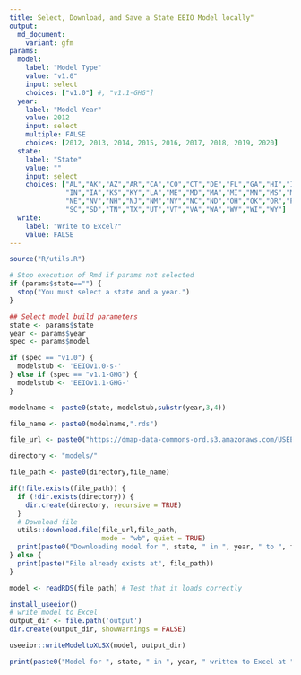 ```yaml
---
title: Select, Download, and Save a State EEIO Model locally"
output:
  md_document:
    variant: gfm
params:
  model:
    label: "Model Type"
    value: "v1.0"
    input: select
    choices: ["v1.0"] #, "v1.1-GHG"]
  year:
    label: "Model Year"
    value: 2012
    input: select
    multiple: FALSE
    choices: [2012, 2013, 2014, 2015, 2016, 2017, 2018, 2019, 2020]
  state:
    label: "State"
    value: ""
    input: select
    choices: ["AL","AK","AZ","AR","CA","CO","CT","DE","FL","GA","HI","ID","IL",
              "IN","IA","KS","KY","LA","ME","MD","MA","MI","MN","MS","MO","MT",
              "NE","NV","NH","NJ","NM","NY","NC","ND","OH","OK","OR","PA","RI",
              "SC","SD","TN","TX","UT","VT","VA","WA","WV","WI","WY"]
  write:
    label: "Write to Excel?"
    value: FALSE
---
```


```r
source("R/utils.R")

# Stop execution of Rmd if params not selected
if (params$state=="") {
  stop("You must select a state and a year.")
}

## Select model build parameters
state <- params$state
year <- params$year
spec <- params$model

if (spec == "v1.0") {
  modelstub <- 'EEIOv1.0-s-'
} else if (spec == "v1.1-GHG") {
  modelstub <- 'EEIOv1.1-GHG-'
}

modelname <- paste0(state, modelstub,substr(year,3,4)) 

```

```r

file_name <- paste0(modelname,".rds")

file_url <- paste0("https://dmap-data-commons-ord.s3.amazonaws.com/USEEIO-State/",file_name)

directory <- "models/"

file_path <- paste0(directory,file_name)

if(!file.exists(file_path)) {
  if (!dir.exists(directory)) {
    dir.create(directory, recursive = TRUE)
  }
  # Download file
  utils::download.file(file_url,file_path,
                       mode = "wb", quiet = TRUE)
  print(paste0("Downloading model for ", state, " in ", year, " to ", file_path, "."))
} else {
  print(paste("File already exists at", file_path))
}

model <- readRDS(file_path) # Test that it loads correctly

```


```r
install_useeior()
# write model to Excel
output_dir <- file.path('output')
dir.create(output_dir, showWarnings = FALSE)

useeior::writeModeltoXLSX(model, output_dir)

print(paste0("Model for ", state, " in ", year, " written to Excel at ", output_dir, "."))
```

